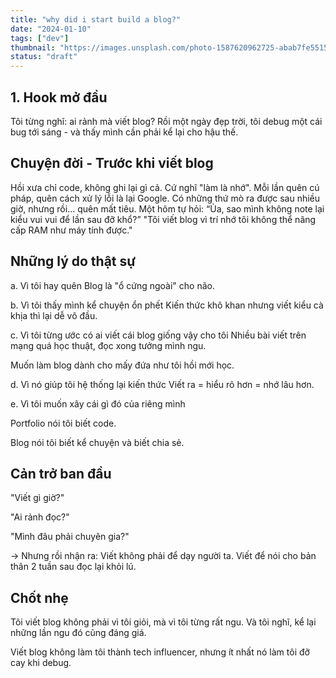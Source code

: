 ```yaml
---
title: "why did i start build a blog?"
date: "2024-01-10"
tags: ["dev"]
thumbnail: "https://images.unsplash.com/photo-1587620962725-abab7fe55159?q=80&w=1931&auto=format&fit=crop&ixlib=rb-4.0.3&ixid=M3wxMjA3fDB8MHxwaG90by1wYWdlfHx8fGVufDB8fHx8fA%3D%3D"
status: "draft"
---
```


## 1. Hook mở đầu

Tôi từng nghĩ: ai rảnh mà viết blog?
Rồi một ngày đẹp trời, tôi debug một cái bug tới sáng - và thấy mình cần phải kể lại cho hậu thế.

## Chuyện đời - Trước khi viết blog

Hồi xưa chỉ code, không ghi lại gì cả. Cứ nghĩ "làm là nhớ".
Mỗi lần quên cú pháp, quên cách xử lý lỗi là lại Google.
Có những thứ mò ra được sau nhiều giờ, nhưng rồi... quên mất tiêu.
Một hôm tự hỏi: “Ủa, sao mình không note lại kiểu vui vui để lần sau đỡ khổ?”
"Tôi viết blog vì trí nhớ tôi không thể nâng cấp RAM như máy tính được."

## Những lý do thật sự

a. Vì tôi hay quên
Blog là "ổ cứng ngoài" cho não.

b. Vì tôi thấy mình kể chuyện ổn phết
Kiến thức khô khan nhưng viết kiểu cà khịa thì lại dễ vô đầu.

c. Vì tôi từng ước có ai viết cái blog giống vậy cho tôi
Nhiều bài viết trên mạng quá học thuật, đọc xong tưởng mình ngu.

Muốn làm blog dành cho mấy đứa như tôi hồi mới học.

d. Vì nó giúp tôi hệ thống lại kiến thức
Viết ra = hiểu rõ hơn = nhớ lâu hơn.

e. Vì tôi muốn xây cái gì đó của riêng mình

Portfolio nói tôi biết code.

Blog nói tôi biết kể chuyện và biết chia sẻ.

## Cản trở ban đầu

"Viết gì giờ?"

"Ai rảnh đọc?"

"Mình đâu phải chuyên gia?"

→ Nhưng rồi nhận ra: Viết không phải để dạy người ta. Viết để nói cho bản thân 2 tuần sau đọc lại khỏi lú.

## Chốt nhẹ

Tôi viết blog không phải vì tôi giỏi, mà vì tôi từng rất ngu. Và tôi nghĩ, kể lại những lần ngu đó cũng đáng giá.

Viết blog không làm tôi thành tech influencer, nhưng ít nhất nó làm tôi đỡ cay khi debug.
